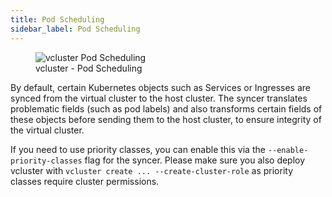 ```yaml
---
title: Pod Scheduling
sidebar_label: Pod Scheduling
---
```


<figure>
  <img src="/docs/media/diagrams/vcluster-pod-scheduling.svg" alt="vcluster Pod Scheduling" />
  <figcaption>vcluster - Pod Scheduling</figcaption>
</figure>

By default, certain Kubernetes objects such as Services or Ingresses are synced from the virtual cluster to the host cluster. The syncer translates problematic fields (such as pod labels) and also transforms certain fields of these objects before sending them to the host cluster, to ensure integrity of the virtual cluster.

If you need to use priority classes, you can enable this via the `--enable-priority-classes` flag for the syncer. Please make sure you also deploy vcluster with `vcluster create ... --create-cluster-role` as priority classes require cluster permissions.

